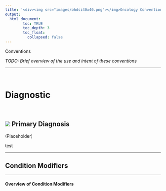 ```yaml
---
title: '<div><img src="images/ohdsi40x40.png"></img>Oncology Conventions</div>'
output: 
  html_document:
        toc: TRUE
        toc_depth: 3
        toc_float:
          collapsed: false
---
```



Conventions

*TODO: Brief overview of the use and intent of these conventions*

---

<br>

# **Diagnostic**

<br>

## <img src="images/green-check.png"></img> Primary Diagnosis

(Placeholder)

test
<br>

---

## **Condition Modifiers**

---

#### Overview of Condition Modifiers ####


	
